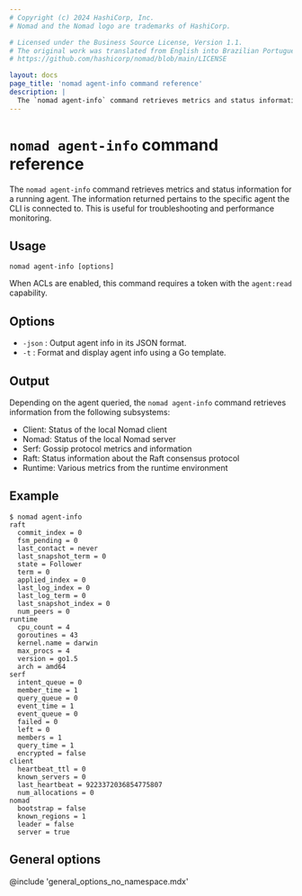 ```yaml
---
# Copyright (c) 2024 HashiCorp, Inc.
# Nomad and the Nomad logo are trademarks of HashiCorp.

# Licensed under the Business Source License, Version 1.1.
# The original work was translated from English into Brazilian Portuguese.
# https://github.com/hashicorp/nomad/blob/main/LICENSE

layout: docs
page_title: 'nomad agent-info command reference'
description: |
  The `nomad agent-info` command retrieves metrics and status information for a running agent. Use this command to review agent data from the client, nomad, serf, raft, and runtime subsystems.
---
```


# `nomad agent-info` command reference

The `nomad agent-info` command retrieves metrics and status information for a
running agent. The information returned pertains to the specific agent the CLI
is connected to. This is useful for troubleshooting and performance monitoring.

## Usage

```plaintext
nomad agent-info [options]
```

When ACLs are enabled, this command requires a token with the `agent:read`
capability.

## Options

- `-json` : Output agent info in its JSON format.
- `-t` : Format and display agent info using a Go template.

## Output

Depending on the agent queried, the `nomad agent-info` command retrieves
information from the following subsystems:

- Client: Status of the local Nomad client
- Nomad: Status of the local Nomad server
- Serf: Gossip protocol metrics and information
- Raft: Status information about the Raft consensus protocol
- Runtime: Various metrics from the runtime environment

## Example

```shell-session
$ nomad agent-info
raft
  commit_index = 0
  fsm_pending = 0
  last_contact = never
  last_snapshot_term = 0
  state = Follower
  term = 0
  applied_index = 0
  last_log_index = 0
  last_log_term = 0
  last_snapshot_index = 0
  num_peers = 0
runtime
  cpu_count = 4
  goroutines = 43
  kernel.name = darwin
  max_procs = 4
  version = go1.5
  arch = amd64
serf
  intent_queue = 0
  member_time = 1
  query_queue = 0
  event_time = 1
  event_queue = 0
  failed = 0
  left = 0
  members = 1
  query_time = 1
  encrypted = false
client
  heartbeat_ttl = 0
  known_servers = 0
  last_heartbeat = 9223372036854775807
  num_allocations = 0
nomad
  bootstrap = false
  known_regions = 1
  leader = false
  server = true
```

## General options

@include 'general_options_no_namespace.mdx'
